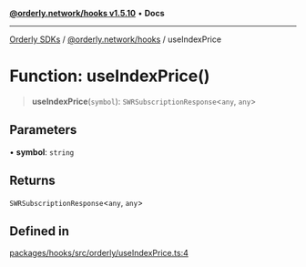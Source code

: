 [**@orderly.network/hooks v1.5.10**](/sdks/tech-doc/@orderly.network/hooks/README) • **Docs**

***

[Orderly SDKs](/sdks/tech-doc/packages) / [@orderly.network/hooks](/sdks/tech-doc/@orderly.network/hooks/README) / useIndexPrice

# Function: useIndexPrice()

> **useIndexPrice**(`symbol`): `SWRSubscriptionResponse`\<`any`, `any`\>

## Parameters

• **symbol**: `string`

## Returns

`SWRSubscriptionResponse`\<`any`, `any`\>

## Defined in

[packages/hooks/src/orderly/useIndexPrice.ts:4](https://github.com/OrderlyNetwork/js-sdk/blob/554ae704783e3b83c40bb234a899e8f02987d9b6/packages/hooks/src/orderly/useIndexPrice.ts#L4)
